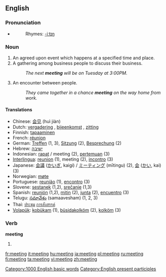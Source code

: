 ==English==

{{rank|physical|spring|troops|897|meeting|corner|spite|built}}

===Pronunciation===
*{{audio|en-us-meeting.ogg|Audio (US)}}
*:Rhymes: [[Rhymes:English:-iːtɪŋ|-iːtɪŋ]]

===Noun===
{{en-noun}}

# An agreed upon event which happens at a specified time and place.
# A gathering among business people to discuss their business.
#:''The next '''meeting''' will be on Tuesday at 3:00PM.''
# An encounter between people.
#:''They came together in a chance '''meeting''' on the way home from work.''

====Translations====
{{rfc-trans}}
*Chinese: [[会见]] (huì jiàn)
*Dutch: [[vergadering]] {{f}}, [[bijeenkomst]] {{f}}, [[zitting]] {{f}}
*Finnish: [[tapaaminen]]
*French: [[réunion]] {{f}}
*German: [[Treffen]] {{n}} (1, 3), [[Sitzung]] {{f}} (2), [[Besprechung]] {{f}} (2)
*Hebrew: [[ישיבה]]
*Indonesian: [[rapat]] / meeting (2), [[temu|pertemuan]] (3)
*[[Interlingua]]: [[reunion]] (1), meeting (2), [[incontro]] (3)
*Japanese: [[会議]] ([[かいぎ]], kaigi) / [[ミーティング]] (mītingu) (2), [[会]] ([[かい]], kai) (3)
*Norwegian: [[møte]]
*Portuguese: [[reunião]] {{f}} (1), [[encontro]] (3)
*Slovene: [[sestanek]] {{m}} (1,2), [[srečanje]] {{n}} (1,3) 
*Spanish: [[reunión]] {{f}} (1,2), [[mitin]] {{m}} (2), [[junta]] {{f}} (2), [[encuentro]] (3)
*Telugu: [[సమావేశం]] (samaavesham) (1, 2, 3)
*Thai: [[ประชุม]] [[การสังสรรค์]]
*[[Volapük]]: [[kobükam]] (1), [[büsidakolköm]] (2), [[kolköm]] (3)

===Verb===
'''meeting'''

# {{present participle of|meet}}

[[Category:1000 English basic words]]
[[Category:English present participles]]

[[fr:meeting]]
[[it:meeting]]
[[hu:meeting]]
[[ja:meeting]]
[[pl:meeting]]
[[ru:meeting]]
[[fi:meeting]]
[[ta:meeting]]
[[vi:meeting]]
[[zh:meeting]]